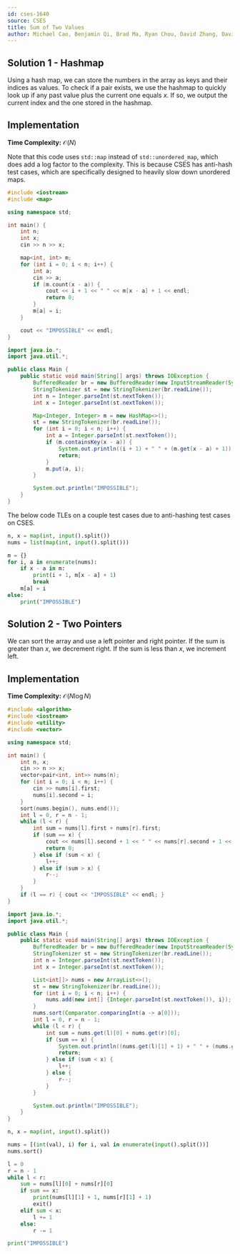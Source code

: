 ```yaml
---
id: cses-1640
source: CSES
title: Sum of Two Values
author: Michael Cao, Benjamin Qi, Brad Ma, Ryan Chou, David Zhang, David Zhou
---
```


## Solution 1 - Hashmap

Using a hash map, we can store the numbers in the array as keys and their indices as values.
To check if a pair exists, we use the hashmap to quickly look up if any past value plus the current one equals $x$.
If so, we output the current index and the one stored in the hashmap.

## Implementation

**Time Complexity:** $\mathcal{O}(N)$

<LanguageSection>
<CPPSection>

<Warning>

Note that this code uses `std::map` instead of `std::unordered_map`, which does add a log factor to the complexity.
This is because CSES has anti-hash test cases, which are specifically designed to heavily slow down unordered maps.

</Warning>

```cpp
#include <iostream>
#include <map>

using namespace std;

int main() {
	int n;
	int x;
	cin >> n >> x;

	map<int, int> m;
	for (int i = 0; i < n; i++) {
		int a;
		cin >> a;
		if (m.count(x - a)) {
			cout << i + 1 << " " << m[x - a] + 1 << endl;
			return 0;
		}
		m[a] = i;
	}

	cout << "IMPOSSIBLE" << endl;
}
```

</CPPSection>
<JavaSection>

```java
import java.io.*;
import java.util.*;

public class Main {
	public static void main(String[] args) throws IOException {
		BufferedReader br = new BufferedReader(new InputStreamReader(System.in));
		StringTokenizer st = new StringTokenizer(br.readLine());
		int n = Integer.parseInt(st.nextToken());
		int x = Integer.parseInt(st.nextToken());

		Map<Integer, Integer> m = new HashMap<>();
		st = new StringTokenizer(br.readLine());
		for (int i = 0; i < n; i++) {
			int a = Integer.parseInt(st.nextToken());
			if (m.containsKey(x - a)) {
				System.out.println((i + 1) + " " + (m.get(x - a) + 1));
				return;
			}
			m.put(a, i);
		}

		System.out.println("IMPOSSIBLE");
	}
}
```

</JavaSection>
<PySection>

<Warning>

The below code TLEs on a couple test cases due to anti-hashing test cases on CSES.

</Warning>

```py
n, x = map(int, input().split())
nums = list(map(int, input().split()))

m = {}
for i, a in enumerate(nums):
	if x - a in m:
		print(i + 1, m[x - a] + 1)
		break
	m[a] = i
else:
	print("IMPOSSIBLE")
```

</PySection>
</LanguageSection>

## Solution 2 - Two Pointers

We can sort the array and use a left pointer and right pointer. If the sum is greater than $x$, we decrement right. If the sum is less than $x$, we increment left.

## Implementation

**Time Complexity:** $\mathcal{O}(N\log N)$

<LanguageSection>
<CPPSection>

```cpp
#include <algorithm>
#include <iostream>
#include <utility>
#include <vector>

using namespace std;

int main() {
	int n, x;
	cin >> n >> x;
	vector<pair<int, int>> nums(n);
	for (int i = 0; i < n; i++) {
		cin >> nums[i].first;
		nums[i].second = i;
	}
	sort(nums.begin(), nums.end());
	int l = 0, r = n - 1;
	while (l < r) {
		int sum = nums[l].first + nums[r].first;
		if (sum == x) {
			cout << nums[l].second + 1 << " " << nums[r].second + 1 << endl;
			return 0;
		} else if (sum < x) {
			l++;
		} else if (sum > x) {
			r--;
		}
	}
	if (l == r) { cout << "IMPOSSIBLE" << endl; }
}
```

</CPPSection>
<JavaSection>

```java
import java.io.*;
import java.util.*;

public class Main {
	public static void main(String[] args) throws IOException {
		BufferedReader br = new BufferedReader(new InputStreamReader(System.in));
		StringTokenizer st = new StringTokenizer(br.readLine());
		int n = Integer.parseInt(st.nextToken());
		int x = Integer.parseInt(st.nextToken());

		List<int[]> nums = new ArrayList<>();
		st = new StringTokenizer(br.readLine());
		for (int i = 0; i < n; i++) {
			nums.add(new int[] {Integer.parseInt(st.nextToken()), i});
		}
		nums.sort(Comparator.comparingInt(a -> a[0]));
		int l = 0, r = n - 1;
		while (l < r) {
			int sum = nums.get(l)[0] + nums.get(r)[0];
			if (sum == x) {
				System.out.println((nums.get(l)[1] + 1) + " " + (nums.get(r)[1] + 1));
				return;
			} else if (sum < x) {
				l++;
			} else {
				r--;
			}
		}

		System.out.println("IMPOSSIBLE");
	}
}
```

</JavaSection>
<PySection>

```py
n, x = map(int, input().split())

nums = [(int(val), i) for i, val in enumerate(input().split())]
nums.sort()

l = 0
r = n - 1
while l < r:
	sum = nums[l][0] + nums[r][0]
	if sum == x:
		print(nums[l][1] + 1, nums[r][1] + 1)
		exit()
	elif sum < x:
		l += 1
	else:
		r -= 1

print("IMPOSSIBLE")

```

</PySection>
</LanguageSection>
